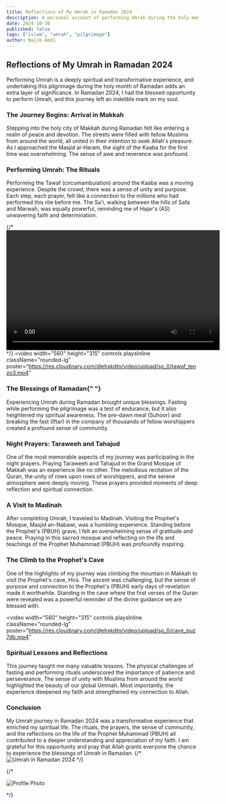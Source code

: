 ```yaml
---
title: Reflections of My Umrah in Ramadan 2024
description: A personal account of performing Umrah during the holy month of Ramadan, with reflections on the experience, spiritual lessons, and memorable moments.
date: 2024-10-30
published: false
tags: ["islam", "umrah", "pilgrimage"]
author: Najib Abdi
---
```


## Reflections of My Umrah in Ramadan 2024

Performing Umrah is a deeply spiritual and transformative experience, and undertaking this pilgrimage during the holy month of Ramadan adds an extra layer of significance. In Ramadan 2024, I had the blessed opportunity to perform Umrah, and this journey left an indelible mark on my soul.

### The Journey Begins: Arrival in Makkah

Stepping into the holy city of Makkah during Ramadan felt like entering a realm of peace and devotion. The streets were filled with fellow Muslims from around the world, all united in their intention to seek Allah's pleasure. As I approached the Masjid al-Haram, the sight of the Kaaba for the first time was overwhelming. The sense of awe and reverence was profound.

### Performing Umrah: The Rituals

Performing the Tawaf (circumambulation) around the Kaaba was a moving experience. Despite the crowd, there was a sense of unity and purpose. Each step, each prayer, felt like a connection to the millions who had performed this rite before me. The Sa'i, walking between the hills of Safa and Marwah, was equally powerful, reminding me of Hajar's (AS) unwavering faith and determination.

{/* <video width="560" height="315" controls className="rounded-lg">
  <source src="/tawaf.mp4" type="video/mp4" />
</video> */}
<video width="560" height="315" controls playsInline className="rounded-lg" poster="https://res.cloudinary.com/dlehxkdtn/video/upload/so_0/tawaf_tenzo3.mp4"
>
  <source src="https://res.cloudinary.com/dlehxkdtn/video/upload/tawaf_tenzo3.mp4" type="video/mp4" />
</video>

### The Blessings of Ramadan{" "}

Experiencing Umrah during Ramadan brought unique blessings. Fasting while performing the pilgrimage was a test of endurance, but it also heightened my spiritual awareness. The pre-dawn meal (Suhoor) and breaking the fast (Iftar) in the company of thousands of fellow worshippers created a profound sense of community.

### Night Prayers: Taraweeh and Tahajud

One of the most memorable aspects of my journey was participating in the night prayers. Praying Taraweeh and Tahajud in the Grand Mosque of Makkah was an experience like no other. The melodious recitation of the Quran, the unity of rows upon rows of worshippers, and the serene atmosphere were deeply moving. These prayers provided moments of deep reflection and spiritual connection.

### A Visit to Madinah

After completing Umrah, I traveled to Madinah. Visiting the Prophet's Mosque, Masjid an-Nabawi, was a humbling experience. Standing before the Prophet's (PBUH) grave, I felt an overwhelming sense of gratitude and peace. Praying in this sacred mosque and reflecting on the life and teachings of the Prophet Muhammad (PBUH) was profoundly inspiring.

### The Climb to the Prophet's Cave

One of the highlights of my journey was climbing the mountain in Makkah to visit the Prophet's cave, Hira. The ascent was challenging, but the sense of purpose and connection to the Prophet's (PBUH) early days of revelation made it worthwhile. Standing in the cave where the first verses of the Quran were revealed was a powerful reminder of the divine guidance we are blessed with.

<video width="560" height="315" controls playsInline className="rounded-lg" poster="https://res.cloudinary.com/dlehxkdtn/video/upload/so_0/cave_puz7db.mp4"
>
  <source src="https://res.cloudinary.com/dlehxkdtn/video/upload/cave_puz7db.mp4" type="video/mp4" />
</video>

### Spiritual Lessons and Reflections

This journey taught me many valuable lessons. The physical challenges of fasting and performing rituals underscored the importance of patience and perseverance. The sense of unity with Muslims from around the world highlighted the beauty of our global Ummah. Most importantly, the experience deepened my faith and strengthened my connection to Allah.

### Conclusion

My Umrah journey in Ramadan 2024 was a transformative experience that enriched my spiritual life. The rituals, the prayers, the sense of community, and the reflections on the life of the Prophet Muhammad (PBUH) all contributed to a deeper understanding and appreciation of my faith. I am grateful for this opportunity and pray that Allah grants everyone the chance to experience the blessings of Umrah in Ramadan.
{/* ![Umrah in Ramadan 2024](/blog-img/time.jpg) */}

{/* <div className="md:w-1/3 aspect-w-12 aspect-h-7 sm:aspect-none rounded-xl overflow-hidden ">
  <Image
    src="/blog-img/time.jpg"
    alt="Profile Photo"
    width={500}
    height={200}
    className="h-96 md:h-full rounded-xl w-full md:w-full object-cover"
  />
</div> */}
